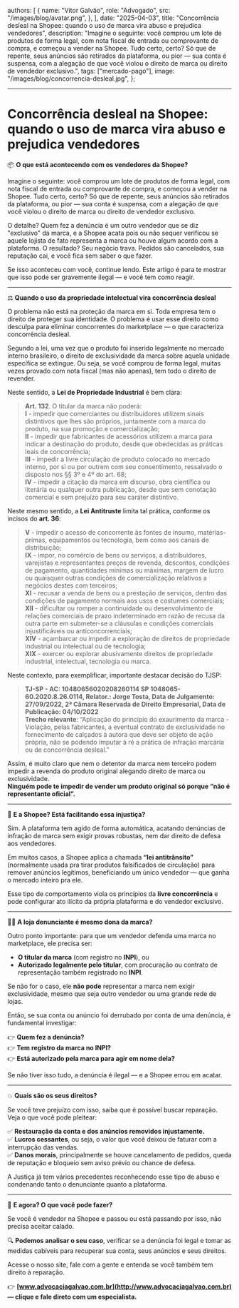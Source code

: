   authors: [
    {
      name: "Vitor Galvão",
      role: "Advogado",
      src: "/images/blog/avatar.png",
    },
  ],
  date: "2025-04-03",
  title: "Concorrência desleal na Shopee: quando o uso de marca vira abuso e prejudica vendedores",
  description:
    "Imagine o seguinte: você comprou um lote de produtos de forma legal, com nota fiscal de entrada ou comprovante de compra, e começou a vender na Shopee. Tudo certo, certo? Só que de repente, seus anúncios são retirados da plataforma, ou pior — sua conta é suspensa, com a alegação de que você violou o direito de marca ou direito de vendedor exclusivo.",
  tags: ["mercado-pago"],
  image: "/images/blog/concorrencia-desleal.jpg",
};




---
# Concorrência desleal na Shopee: quando o uso de marca vira abuso e prejudica vendedores

📦 **O que está acontecendo com os vendedores da Shopee?**  

Imagine o seguinte: você comprou um lote de produtos de forma legal, com nota fiscal de entrada ou comprovante de compra, e começou a vender na Shopee. Tudo certo, certo? Só que de repente, seus anúncios são retirados da plataforma, ou pior — sua conta é suspensa, com a alegação de que você violou o direito de marca ou direito de vendedor exclusivo.  

O detalhe? Quem fez a denúncia é um outro vendedor que se diz "exclusivo" da marca, e a Shopee acata pois ou não sequer verificou se aquele lojista de fato representa a marca ou houve algum acordo com a plataforma. O resultado? Seu negócio trava. Pedidos são cancelados, sua reputação cai, e você fica sem saber o que fazer.  

Se isso aconteceu com você, continue lendo. Este artigo é para te mostrar que isso pode ser gravemente ilegal — e você tem como reagir.  

---

⚖️ **Quando o uso da propriedade intelectual vira concorrência desleal**  

O problema não está na proteção da marca em si. Toda empresa tem o direito de proteger sua identidade. O problema é usar esse direito como desculpa para eliminar concorrentes do marketplace — o que caracteriza concorrência desleal.  

Segundo a lei, uma vez que o produto foi inserido legalmente no mercado interno brasileiro, o direito de exclusividade da marca sobre aquela unidade específica se extingue. Ou seja, se você comprou de forma legal, muitas vezes provado com nota fiscal (mas não apenas), tem todo o direito de revender.  

Neste sentido, a **Lei de Propriedade Industrial** é bem clara:  

> **Art. 132**. O titular da marca não poderá:  
> **I** - impedir que comerciantes ou distribuidores utilizem sinais distintivos que lhes são próprios, juntamente com a marca do produto, na sua promoção e comercialização;  
> **II** - impedir que fabricantes de acessórios utilizem a marca para indicar a destinação do produto, desde que obedecidas as práticas leais de concorrência;  
> **III** - impedir a livre circulação de produto colocado no mercado interno, por si ou por outrem com seu consentimento, ressalvado o disposto nos §§ 3º e 4º do art. 68;  
> **IV** - impedir a citação da marca em discurso, obra científica ou literária ou qualquer outra publicação, desde que sem conotação comercial e sem prejuízo para seu caráter distintivo.  

Neste mesmo sentido, a **Lei Antitruste** limita tal prática, conforme os incisos do **art. 36**:  

> **V** - impedir o acesso de concorrente às fontes de insumo, matérias-primas, equipamentos ou tecnologia, bem como aos canais de distribuição;  
> **IX** - impor, no comércio de bens ou serviços, a distribuidores, varejistas e representantes preços de revenda, descontos, condições de pagamento, quantidades mínimas ou máximas, margem de lucro ou quaisquer outras condições de comercialização relativos a negócios destes com terceiros;  
> **XI** - recusar a venda de bens ou a prestação de serviços, dentro das condições de pagamento normais aos usos e costumes comerciais;  
> **XII** - dificultar ou romper a continuidade ou desenvolvimento de relações comerciais de prazo indeterminado em razão de recusa da outra parte em submeter-se a cláusulas e condições comerciais injustificáveis ou anticoncorrenciais;  
> **XIV** - açambarcar ou impedir a exploração de direitos de propriedade industrial ou intelectual ou de tecnologia;  
> **XIX** - exercer ou explorar abusivamente direitos de propriedade industrial, intelectual, tecnologia ou marca.  

Neste contexto, para exemplificar, importante destacar decisão do TJSP:  

> **TJ-SP - AC: 10480656020208260114 SP 1048065-60.2020.8.26.0114, Relator.: Jorge Tosta, Data de Julgamento: 27/09/2022, 2ª Câmara Reservada de Direito Empresarial, Data de Publicação: 04/10/2022**  
> **Trecho relevante**: “Aplicação do princípio do exaurimento da marca - Violação, pelas fabricantes, a eventual contrato de exclusividade no fornecimento de calçados à autora que deve ser objeto de ação própria, não se podendo imputar à ré a prática de infração marcária ou de concorrência desleal.”  

Assim, é muito claro que nem o detentor da marca nem terceiro podem impedir a revenda do produto original alegando direito de marca ou exclusividade.  
**Ninguém pode te impedir de vender um produto original só porque “não é representante oficial”.**  

---

🚫 **E a Shopee? Está facilitando essa injustiça?**  

Sim. A plataforma tem agido de forma automática, acatando denúncias de infração de marca sem exigir provas robustas, nem dar direito de defesa aos vendedores.  

Em muitos casos, a Shopee aplica a chamada **“lei antitrânsito”** (normalmente usada pra tirar produtos falsificados de circulação) para remover anúncios legítimos, beneficiando um único vendedor — que ganha o mercado inteiro pra ele.  

Esse tipo de comportamento viola os princípios da **livre concorrência** e pode configurar ato ilícito da própria plataforma e do vendedor exclusivo.  

---

🕵️‍♂️ **A loja denunciante é mesmo dona da marca?**  

Outro ponto importante: para que um vendedor defenda uma marca no marketplace, ele precisa ser:  

- **O titular da marca** (com registro no **INPI**), ou  
- **Autorizado legalmente pelo titular**, com procuração ou contrato de representação também registrado no **INPI**.  

Se não for o caso, ele **não pode** representar a marca nem exigir exclusividade, mesmo que seja outro vendedor ou uma grande rede de lojas.  

Então, se sua conta ou anúncio foi derrubado por conta de uma denúncia, é fundamental investigar:  

👉 **Quem fez a denúncia?**  
👉 **Tem registro da marca no INPI?**  
👉 **Está autorizado pela marca para agir em nome dela?**  

Se não tiver isso tudo, a denúncia é ilegal — e a Shopee errou em acatar.  

---

💥 **Quais são os seus direitos?**  

Se você teve prejuízo com isso, saiba que é possível buscar reparação. Veja o que você pode pleitear:  

✅ **Restauração da conta e dos anúncios removidos injustamente.**  
✅ **Lucros cessantes**, ou seja, o valor que você deixou de faturar com a interrupção das vendas.  
✅ **Danos morais**, principalmente se houve cancelamento de pedidos, queda de reputação e bloqueio sem aviso prévio ou chance de defesa.  

A Justiça já tem vários precedentes reconhecendo esse tipo de abuso e condenando tanto o denunciante quanto a plataforma.  

---

📣 **E agora? O que você pode fazer?**  

Se você é vendedor na Shopee e passou ou está passando por isso, não precisa aceitar calado.  

🔍 **Podemos analisar o seu caso**, verificar se a denúncia foi legal e tomar as medidas cabíveis para recuperar sua conta, seus anúncios e seus direitos.  

Acesse o nosso site, fale com a gente e entenda se você também tem direito à reparação.  

👉 **[www.advocaciagalvao.com.br](http://www.advocaciagalvao.com.br) — clique e fale direto com um especialista.**  
